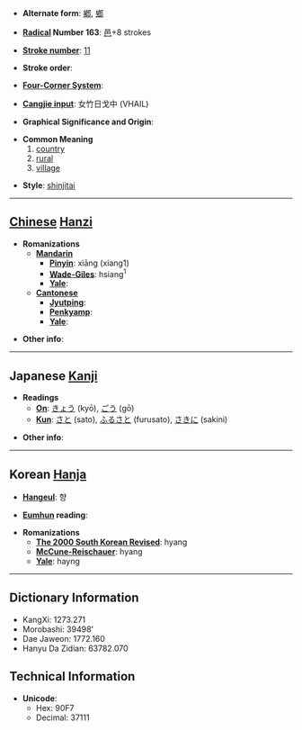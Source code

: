 * '''Alternate form''': [[鄕]], [[鄉]]

* '''[[Wiktionary:Chinese radical index| Radical]] Number 163''': [[Wiktionary:Chinese radical index 邑|邑]]+8 strokes

* '''[[Wiktionary:Chinese total strokes index|Stroke number]]''': [[Wiktionary:Chinese total strokes index 11|11]]

* '''Stroke order''': 

* '''[[Wiktionary:Chinese four corner index|Four-Corner System]]''': 

* '''[[Wiktionary:Chinese Cangjie index|Cangjie input]]''': 女竹日戈中 (VHAIL)

* '''Graphical Significance and Origin''': 

* '''Common Meaning'''
*# [[country]]
*# [[rural]]
*# [[village]]

* '''Style''': [[shinjitai]]

----

== [[Chinese]] [[Hanzi]] ==

* '''Romanizations'''
** '''[[Mandarin]]'''
*** '''[[Pinyin]]''': xiāng (xiang1)
*** '''[[Wade-Giles]]''': hsiang<sup>1</sup>
*** '''[[Yale]]''': 
** '''[[Cantonese]]'''
*** '''[[Jyutping]]''':
*** '''[[Penkyamp]]''': 
*** '''[[Yale]]''': 

* '''Other info''': 

----

== Japanese [[Kanji]] ==

* '''Readings'''
** '''[[On]]''': [[きょう]] (kyō), [[ごう]] (gō)
** '''[[Kun]]''': [[さと]] (sato), [[ふるさと]] (furusato), [[さきに]] (sakini)

* '''Other info''':  

----

== Korean [[Hanja]] ==

* '''[[Hangeul]]''': 향

* '''[[Eumhun]] reading''': 

* '''Romanizations'''
** '''[[The 2000 South Korean Revised Romanization|The 2000 South Korean Revised]]''': hyang
** '''[[McCune-Reischauer]]''': hyang
** '''[[Yale]]''': hayng

----

== Dictionary Information ==

* KangXi: 1273.271
* Morobashi: 39498'
* Dae Jaweon: 1772.160
* Hanyu Da Zidian: 63782.070

== Technical Information ==

* '''Unicode''':
** Hex: 90F7
** Decimal: 37111